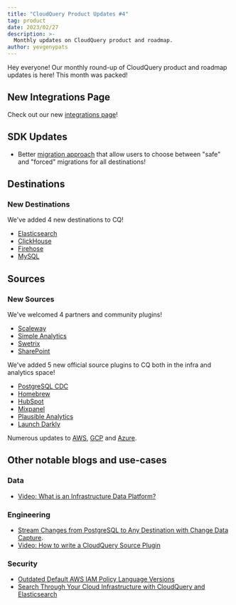 ```yaml
---
title: "CloudQuery Product Updates #4"
tag: product
date: 2023/02/27
description: >-
  Monthly updates on CloudQuery product and roadmap.
author: yevgenypats
---
```



<BlogHeader/>

Hey everyone! Our monthly round-up of CloudQuery product and roadmap updates is here! This month was packed!

## New Integrations Page

Check out our new [integrations page](https://www.cloudquery.io/integrations)!

## SDK Updates

- Better [migration approach](https://github.com/cloudquery/plugin-sdk/pull/688) that allow users to choose between "safe" and "forced" migrations for all destinations!

## Destinations

### New Destinations

We've added 4 new destinations to CQ!

* [Elasticsearch](/docs/plugins/destinations/elasticsearch/overview)
* [ClickHouse](/docs/plugins/destinations/clickhouse/overview)
* [Firehose](/docs/plugins/destinations/firehose/overview)
* [MySQL](/docs/plugins/destinations/mysql/overview)

## Sources

### New Sources

We've welcomed 4 partners and community plugins!

- [Scaleway](https://www.cloudquery.io/docs/plugins/sources/overview#partners)
- [Simple Analytics](https://www.cloudquery.io/docs/plugins/sources/overview#partners)
- [Swetrix](https://www.cloudquery.io/docs/plugins/sources/overview#partners)
- [SharePoint](https://www.cloudquery.io/docs/plugins/sources/overview#community-plugins)

We've added 5 new official source plugins to CQ both in the infra and analytics space!

* [PostgreSQL CDC](/docs/plugins/sources/postgresql/overview)
* [Homebrew](/docs/plugins/sources/homebrew/overview)
* [HubSpot](/docs/plugins/sources/hubspot/overview)
* [Mixpanel](/docs/plugins/sources/mixpanel/overview)
* [Plausible Analytics](/docs/plugins/sources/plausible/overview)
* [Launch Darkly](/docs/plugins/sources/launchdarkly/overview)

Numerous updates to [AWS](https://github.com/cloudquery/cloudquery/blob/main/plugins/source/aws/CHANGELOG.md), [GCP](https://github.com/cloudquery/cloudquery/blob/main/plugins/source/gcp/CHANGELOG.md) and [Azure](https://github.com/cloudquery/cloudquery/blob/main/plugins/source/azure/CHANGELOG.md).

## Other notable blogs and use-cases

### Data

- [Video: What is an Infrastructure Data Platform?](https://www.youtube.com/watch?v=X9rXN4CdCrU)

### Engineering

- [Stream Changes from PostgreSQL to Any Destination with Change Data Capture](/blog/postgres-cdc-to-any-destination).
- [Video: How to write a CloudQuery Source Plugin](https://www.youtube.com/watch?v=3Ka_Ob8E6P8)

### Security

- [Outdated Default AWS IAM Policy Language Versions](/blog/outdated-aws-iam-policy-language)
- [Search Through Your Cloud Infrastructure with CloudQuery and Elasticsearch](/blog/search-through-cloud-infrastructure-with-elasticsearch)
